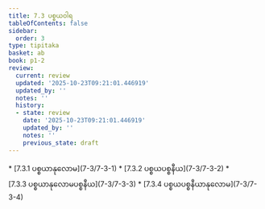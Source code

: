 ```yaml
---
title: 7.3 ပစ္စယဝါရ
tableOfContents: false
sidebar:
  order: 3
type: tipitaka
basket: ab
book: p1-2
review:
  current: review
  updated: '2025-10-23T09:21:01.446919'
  updated_by: ''
  notes: ''
  history:
  - state: review
    date: '2025-10-23T09:21:01.446919'
    updated_by: ''
    notes: ''
    previous_state: draft
---
```



<ReviewStatus review={frontmatter.review} showDetails={true} />

<HypothesisAnnotation frontmatter={frontmatter} />

<DynamicBreadcrumb />



<TableOfContents book="p1-2" section="7.3">
* [7.3.1 ပစ္စယာနုလောမ](7-3/7-3-1)
* [7.3.2 ပစ္စယပစ္စနီယ](7-3/7-3-2)
* [7.3.3 ပစ္စယာနုလောမပစ္စနီယ](7-3/7-3-3)
* [7.3.4 ပစ္စယပစ္စနီယာနုလောမ](7-3/7-3-4)
</TableOfContents>